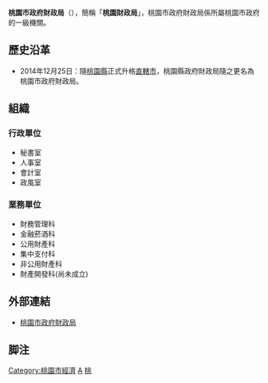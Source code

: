 {{中華民國政府部門基礎資訊
|部門名稱       = 桃園市政府財政局
|外文名稱       = Department of Finance, <br>Taoyuan City Government
|外文語言       = 英語
|部門標誌       = Emblem of Taoyuan City.svg
|代表圖像       = 
|代表圖像名稱   = 
|首長職銜       = 局長
|首長姓名       = [[歐美鐶|歐美鐶]]
|副首長職銜     = 副局長
|副首長姓名     = [[李淑宜|李淑宜]]
|副首長姓名二   = 
|副首長姓名三   = 
|副首長職銜二   = 
|副首長二姓名   = 
|副首長二姓名二 = 
|副首長二姓名三 = 
|秘書長職銜     = 主任秘書
|秘書長姓名     = [[蔡美淑|蔡美淑]]
|秘書長姓名二   = 
|秘書長姓名三   = 
|副秘書長職銜   = 
|副秘書長姓名   = 
|副秘書長姓名二 = 
|副秘書長姓名三 = 
|任命者姓名     = 
|成立日期       =
|解散日期       = 
|所屬部門       = [[桃園市政府|桃園市政府]]
|組織編制       = 4室、4科
|授權法源       = [[桃園市政府財政局組織規程|桃園市政府財政局組織規程]]
|員額任期       = 
|員額           = 61人<ref>{{cite web|author=桃園市政府人事處|title=桃園市政府各機關編制員額一覽表|url=http://www.tycg.gov.tw/files/054/1030728%E6%A1%83%E5%9C%92%E7%B8%A3%E6%94%BF%E5%BA%9C%E5%90%84%E6%A9%9F%E9%97%9C%E7%B7%A8%E5%88%B6%E5%93%A1%E9%A1%8D%E4%B8%80%E8%A6%BD%E8%A1%A82.pdf|publisher=桃園市政府人事處|deadurl=yes|archiveurl=https://web.archive.org/web/20140914070429/http://www.tycg.gov.tw/files/054/1030728%E6%A1%83%E5%9C%92%E7%B8%A3%E6%94%BF%E5%BA%9C%E5%90%84%E6%A9%9F%E9%97%9C%E7%B7%A8%E5%88%B6%E5%93%A1%E9%A1%8D%E4%B8%80%E8%A6%BD%E8%A1%A82.pdf|archivedate=2014-09-14}}</ref>
|年度預算額     = 
|地址           = 33001 [[桃園市|桃園市]][[桃園區|桃園區]][[縣府路|縣府路]]1號5樓
|電話           = +886 3 332-2101 
|網站           = http://fb.tycg.gov.tw/
|備註           = 
}}

'''桃園市政府財政局'''（{{lang|en|Department of Finance, Taoyuan}}），簡稱「'''桃園財政局'''」，桃園市政府財政局係所屬桃園市政府的一級機關。

== 歷史沿革 ==
*2014年12月25日：隨[[桃園市|桃園縣]]正式升格[[直轄市|直轄市]]，桃園縣政府財政局隨之更名為桃園市政府財政局。

== 組織 ==
=== 行政單位 ===
* 秘書室
* 人事室
* 會計室
* 政風室
=== 業務單位 ===
* 財務管理科
* 金融菸酒科
* 公用財產科
* 集中支付科
* 非公用財產科
* 財產開發科(尚未成立)

== 外部連結 ==
* [http://fb.tycg.gov.tw/ 桃園市政府財政局] {{Wayback|url=http://fb.tycg.gov.tw/ |date=20140903132326 }}{{zh}}

==脚注==
{{Reflist}}
{{桃園市政府所屬機關}}

[[Category:桃園市經濟|Category:桃園市經濟]]
[[Category:桃園市政府|A]]
[[Category:桃園市桃園區的政府機關|桃]]